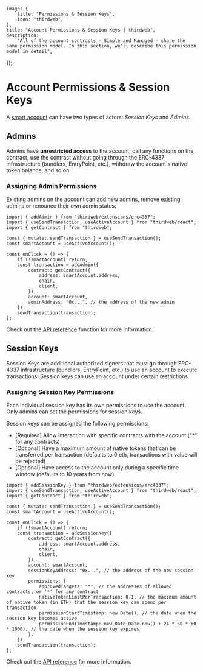 
	image: {
		title: "Permissions & Session Keys",
		icon: "thirdweb",
	},
	title: "Account Permissions & Session Keys | thirdweb",
	description:
		"All of the account contracts - Simple and Managed - share the same permission model. In this section, we'll describe this permission model in detail",
});

# Account Permissions & Session Keys

A [smart account](/react/v5/account-abstraction/get-started) can have two types of actors: _Session Keys_ and _Admins_.

## Admins

Admins have **unrestricted access** to the account; call any functions on the contract, use the contract without going through the ERC-4337 infrastructure (bundlers, EntryPoint, etc.), withdraw the account's native token balance, and so on.

### Assigning Admin Permissions

Existing admins on the account can add new admins, remove existing admins or renounce their own admin status.

```tsx
import { addAdmin } from "thirdweb/extensions/erc4337";
import { useSendTransaction, useActiveAccount } from "thirdweb/react";
import { getContract } from "thirdweb";

const { mutate: sendTransaction } = useSendTransaction();
const smartAccount = useActiveAccount();

const onClick = () => {
	if (!smartAccount) return;
	const transaction = addAdmin({
		contract: getContract({
			address: smartAccount.address,
			chain,
			client,
		}),
		account: smartAccount,
		adminAddress: "0x...", // the address of the new admin
	});
	sendTransaction(transaction);
};
```

Check out the [API reference](/references/typescript/v5/erc4337/addAdmin) function for more information.

<Stack>

<ArticleIconCard
	title="addAdmin"
	icon={TypeScriptIcon}
	href="/references/typescript/v5/erc4337/addAdmin"
	description="Function to add a new admin to the account"
/>

<ArticleIconCard
	title="getAllAdmins"
	icon={TypeScriptIcon}
	href="/references/typescript/v5/erc4337/getAllAdmins"
	description="Function to get all admins of the account"
/>

<ArticleIconCard
	title="removeAdmin"
	icon={TypeScriptIcon}
	href="/references/typescript/v5/erc4337/removeAdmin"
	description="Function to remove an admin from the account"
/>
</Stack>

## Session Keys

Session Keys are additional authorized signers that must go through ERC-4337 infrastructure (bundlers, EntryPoint, etc.) to use an account to execute transactions. Session keys can use an account under certain restrictions.

### Assigning Session Key Permissions

Each individual session key has its own permissions to use the account. Only admins can set the permissions for session keys.

Session keys can be assigned the following permissions:

- [Required] Allow interaction with specific contracts with the account ("*" for any contracts)
- [Optional] Have a maximum amount of native tokens that can be transferred per transaction (defaults to 0 eth, transactions with value will be rejected)
- [Optional] Have access to the account only during a specific time window (defaults to 10 years from now)

```tsx
import { addSessionKey } from "thirdweb/extensions/erc4337";
import { useSendTransaction, useActiveAccount } from "thirdweb/react";
import { getContract } from "thirdweb";

const { mutate: sendTransaction } = useSendTransaction();
const smartAccount = useActiveAccount();

const onClick = () => {
	if (!smartAccount) return;
	const transaction = addSessionKey({
		contract: getContract({
			address: smartAccount.address,
			chain,
			client,
		}),
		account: smartAccount,
		sessionKeyAddress: "0x...", // the address of the new session key
		permissions: {
			approvedTargets: "*", // the addresses of allowed contracts, or '*' for any contract
			nativeTokenLimitPerTransaction: 0.1, // the maximum amount of native token (in ETH) that the session key can spend per transaction
			permissionStartTimestamp: new Date(), // the date when the session key becomes active
			permissionEndTimestamp: new Date(Date.now() + 24 * 60 * 60 * 1000), // the date when the session key expires
		},
	});
	sendTransaction(transaction);
};
```

Check out the [API reference](/references/typescript/v5/erc4337/addSessionKey) for more information.

<Stack>

<ArticleIconCard
	title="addSessionKey"
	icon={TypeScriptIcon}
	href="/references/typescript/v5/erc4337/addSessionKey"
	description="Function to add a new session key to the account"
/>

<ArticleIconCard
	title="getAllActiveSigners"
	icon={TypeScriptIcon}
	href="/references/typescript/v5/erc4337/getAllActiveSigners"
	description="Function to get all session keys of the account"
/>

<ArticleIconCard
	title="getPermissionsForSigner"
	icon={TypeScriptIcon}
	href="/references/typescript/v5/erc4337/getPermissionsForSigner"
	description="Function to get the permissions assigned to a session key"
/>

<ArticleIconCard
	title="removeSessionKey"
	icon={TypeScriptIcon}
	href="/references/typescript/v5/erc4337/removeSessionKey"
	description="Function to remove a session key from the account"
/>
</Stack>
